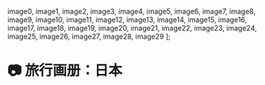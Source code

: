 

   image0, image1, image2, image3, image4, image5, image6, image7, image8, image9, image10, image11, image12, image13, image14, image15, image16, image17, image18, image19, image20, image21, image22, image23, image24, image25, image26, image27, image28, image29
];

# 📷 旅行画册：日本

<br/>

<Gallery images={images} />

